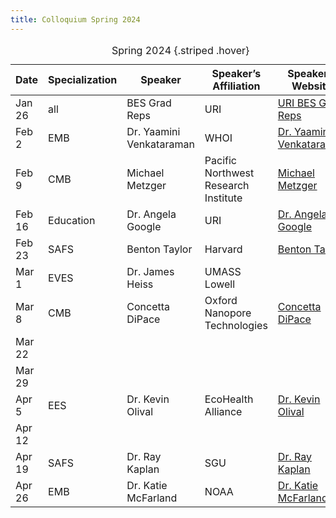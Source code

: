 ```yaml
---
title: Colloquium Spring 2024
---
```


| Date  | Specialization | Speaker                  | Speaker's Affiliation                          | Speaker's Website                                                       |
|-------|----------------|--------------------------|-----------------------------------------------|-------------------------------------------------------------------------|
| Jan 26| all            | BES Grad Reps            | URI                                           | [URI BES Grad Reps](https://web.uri.edu/cels/academics/bes/)           |
| Feb 2 | EMB            | Dr. Yaamini Venkataraman | WHOI                                          | [Dr. Yaamini Venkataraman](https://yaaminiv.github.io/about/)         |
| Feb 9 | CMB            | Michael Metzger          | Pacific Northwest Research Institute           | [Michael Metzger](https://pnri.org/metzger-lab/)                        |
| Feb 16| Education       | Dr. Angela Google         | URI                                           | [Dr. Angela Google](https://web.uri.edu/cels/2022-college-of-the-environment-and-life-sciences-new-faculty/) |
| Feb 23| SAFS           | Benton Taylor             | Harvard                                       | [Benton Taylor](https://taylorlab.oeb.harvard.edu/)                     |
| Mar 1 | EVES           | Dr. James Heiss           | UMASS Lowell                                  |                                                                         |
| Mar 8 | CMB            | Concetta DiPace           | Oxford Nanopore Technologies                  | [Concetta DiPace](https://www.linkedin.com/in/concetta-dipace-phd-20384525/) |
| Mar 22|                |                           |                                               |                                                                         |
| Mar 29|                |                           |                                               |                                                                         |
| Apr 5 | EES            | Dr. Kevin Olival          | EcoHealth Alliance                            | [Dr. Kevin Olival](https://www.ecohealthalliance.org/personnel/dr-kevin-olival) |
| Apr 12|                |                           |                                               |                                                                         |
| Apr 19| SAFS           | Dr. Ray Kaplan            | SGU                                           | [Dr. Ray Kaplan](https://www.sgu.edu/research/sgu-research/ray-m-kaplan-dvm-phd-dacvm-devpc/) |
| Apr 26| EMB            | Dr. Katie McFarland        | NOAA                                          | [Dr. Katie McFarland](https://www.fisheries.noaa.gov/contact/katie-mcfarland-phd) |

: Spring 2024 {.striped .hover}
